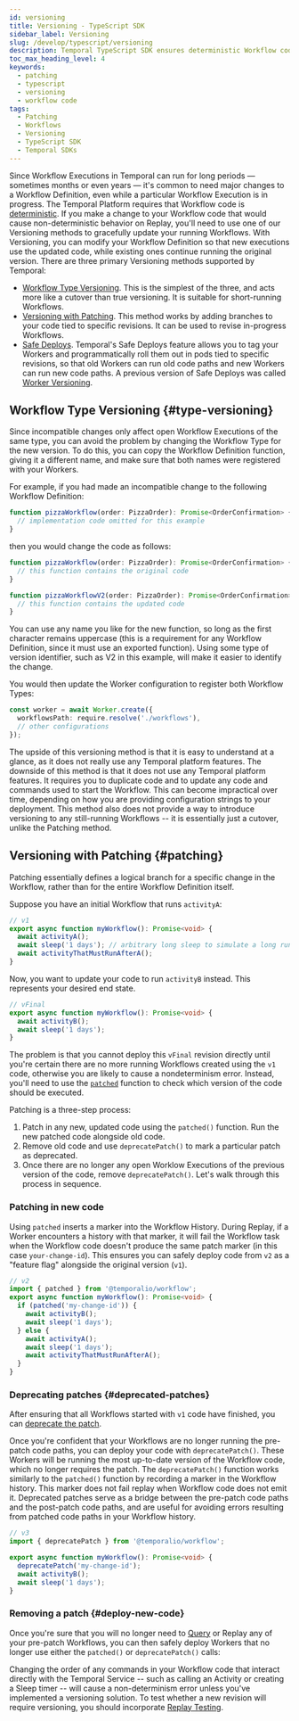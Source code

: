 ```yaml
---
id: versioning
title: Versioning - TypeScript SDK
sidebar_label: Versioning
slug: /develop/typescript/versioning
description: Temporal TypeScript SDK ensures deterministic Workflow code with versioning features like Workflow Patching APIs, Worker Build IDs, and Workflow migration strategies.
toc_max_heading_level: 4
keywords:
  - patching
  - typescript
  - versioning
  - workflow code
tags:
  - Patching
  - Workflows
  - Versioning
  - TypeScript SDK
  - Temporal SDKs
---
```



Since Workflow Executions in Temporal can run for long periods — sometimes months or even years — it's common to need major changes to a Workflow Definition, even while a particular Workflow Execution is in progress.
The Temporal Platform requires that Workflow code is [deterministic](/workflow-definition#deterministic-constraints).
If you make a change to your Workflow code that would cause non-deterministic behavior on Replay, you'll need to use one of our Versioning methods to gracefully update your running Workflows.
With Versioning, you can modify your Workflow Definition so that new executions use the updated code, while existing ones continue running the original version.
There are three primary Versioning methods supported by Temporal:

- [Workflow Type Versioning](#type-versioning). This is the simplest of the three, and acts more like a cutover than true versioning. It is suitable for short-running Workflows.
- [Versioning with Patching](#patching). This method works by adding branches to your code tied to specific revisions. It can be used to revise in-progress Workflows.
- [Safe Deploys](/production-deployment/worker-deployments/safe-deploys). Temporal's Safe Deploys feature allows you to tag your Workers and programmatically roll them out in pods tied to specific revisions, so that old Workers can run old code paths and new Workers can run new code paths. A previous version of Safe Deploys was called [Worker Versioning](worker-versioning-legacy).

## Workflow Type Versioning {#type-versioning}

Since incompatible changes only affect open Workflow Executions of the same type, you can avoid the problem by changing the Workflow Type for the new version.
To do this, you can copy the Workflow Definition function, giving it a different name, and make sure that both names were registered with your Workers.

For example, if you had made an incompatible change to the following Workflow Definition:

```typescript
function pizzaWorkflow(order: PizzaOrder): Promise<OrderConfirmation> {
  // implementation code omitted for this example
}
```

then you would change the code as follows:

```typescript
function pizzaWorkflow(order: PizzaOrder): Promise<OrderConfirmation> {
  // this function contains the original code
}

function pizzaWorkflowV2(order: PizzaOrder): Promise<OrderConfirmation> {
  // this function contains the updated code
}
```

You can use any name you like for the new function, so long as the first character remains uppercase (this is a requirement for any Workflow Definition, since it must use an exported function).
Using some type of version identifier, such as V2 in this example, will make it easier to identify the change.

You would then update the Worker configuration to register both Workflow Types:

```typescript
const worker = await Worker.create({
  workflowsPath: require.resolve('./workflows'),
  // other configurations
});
```

The upside of this versioning method is that it is easy to understand at a glance, as it does not really use any Temporal platform features.
The downside of this method is that it does not use any Temporal platform features.
It requires you to duplicate code and to update any code and commands used to start the Workflow.
This can become impractical over time, depending on how you are providing configuration strings to your deployment.
This method also does not provide a way to introduce versioning to any still-running Workflows -- it is essentially just a cutover, unlike the Patching method.

## Versioning with Patching {#patching}

Patching essentially defines a logical branch for a specific change in the Workflow, rather than for the entire Workflow Definition itself.

Suppose you have an initial Workflow that runs `activityA`:

```ts
// v1
export async function myWorkflow(): Promise<void> {
  await activityA();
  await sleep('1 days'); // arbitrary long sleep to simulate a long running workflow we need to patch
  await activityThatMustRunAfterA();
}
```

Now, you want to update your code to run `activityB` instead. This represents your desired end state.

```ts
// vFinal
export async function myWorkflow(): Promise<void> {
  await activityB();
  await sleep('1 days');
}
```

The problem is that you cannot deploy this `vFinal` revision directly until you're certain there are no more running Workflows created using the `v1` code, otherwise you are likely to cause a nondeterminism error.
Instead, you'll need to use the [`patched`](https://typescript.temporal.io/api/namespaces/workflow#patched) function to check which version of the code should be executed.

Patching is a three-step process:

1. Patch in any new, updated code using the `patched()` function. Run the new patched code alongside old code.
2. Remove old code and use `deprecatePatch()` to mark a particular patch as deprecated.
3. Once there are no longer any open Worklow Executions of the previous version of the code, remove `deprecatePatch()`.
   Let's walk through this process in sequence.

### Patching in new code

Using `patched` inserts a marker into the Workflow History.
During Replay, if a Worker encounters a history with that marker, it will fail the Workflow task when the Workflow code doesn't produce the same patch marker (in this case `your-change-id`).
This ensures you can safely deploy code from `v2` as a "feature flag" alongside the original version (`v1`).

```ts
// v2
import { patched } from '@temporalio/workflow';
export async function myWorkflow(): Promise<void> {
  if (patched('my-change-id')) {
    await activityB();
    await sleep('1 days');
  } else {
    await activityA();
    await sleep('1 days');
    await activityThatMustRunAfterA();
  }
}
```

### Deprecating patches {#deprecated-patches}

After ensuring that all Workflows started with `v1` code have finished, you can [deprecate the patch](https://typescript.temporal.io/api/namespaces/workflow#deprecatepatch).

Once you're confident that your Workflows are no longer running the pre-patch code paths, you can deploy your code with `deprecatePatch()`.
These Workers will be running the most up-to-date version of the Workflow code, which no longer requires the patch.
The `deprecatePatch()` function works similarly to the `patched()` function by recording a marker in the Workflow history.
This marker does not fail replay when Workflow code does not emit it.
Deprecated patches serve as a bridge between the pre-patch code paths and the post-patch code paths, and are useful for avoiding errors resulting from patched code paths in your Workflow history.

```ts
// v3
import { deprecatePatch } from '@temporalio/workflow';

export async function myWorkflow(): Promise<void> {
  deprecatePatch('my-change-id');
  await activityB();
  await sleep('1 days');
}
```

### Removing a patch {#deploy-new-code}

Once you're sure that you will no longer need to [Query](/develop/typescript/message-passing#send-query) or Replay any of your pre-patch Workflows, you can then safely deploy Workers that no longer use either the `patched()` or `deprecatePatch()` calls:

Changing the order of any commands in your Workflow code that interact directly with the Temporal Service -- such as calling an Activity or creating a Sleep timer -- will cause a non-determinism error unless you've implemented a versioning solution.
To test whether a new revision will require versioning, you should incorporate [Replay Testing](/develop/typescript/testing-suite#replay).
